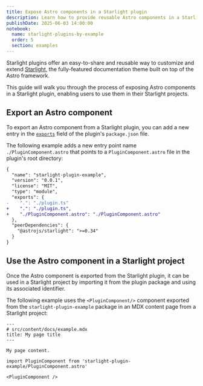 ```yaml
---
title: Expose Astro components in a Starlight plugin
description: Learn how to provide reusable Astro components in a Starlight plugin that users can render in their Starlight projects.
publishDate: 2025-06-03 14:00:00
notebook:
  name: starlight-plugins-by-example
  order: 5
  section: examples
---
```


Starlight plugins offer an easy-to-share and reusable way to customize and extend [Starlight](https://starlight.astro.build/), the fully-featured documentation theme built on top of the Astro framework.

This guide will walk you through the process of exposing Astro components in a Starlight plugin, enabling users to use them in their Starlight projects.


<Prerequisites />

## Export an Astro component

To export an Astro component from a Starlight plugin, you can add a new entry in the [`exports`](https://nodejs.org/api/packages.html#exports) field of the plugin's `package.json` file.

The following example adds a new entry point name `./PluginComponent.astro` that points to a `PluginComponent.astro` file in the plugin's root directory:

```diff lang=json title="package.json" /"starlight-plugin-example"/
{
  "name": "starlight-plugin-example",
  "version": "0.0.1",
  "license": "MIT",
  "type": "module",
  "exports": {
-    ".": "./plugin.ts"
+    ".": "./plugin.ts",
+    "./PluginComponent.astro": "./PluginComponent.astro"
  },
  "peerDependencies": {
    "@astrojs/starlight": ">=0.34"
  }
}
```

## Use the Astro component in a Starlight project

Once the Astro component is exported from the Starlight plugin, it can be used in a Starlight project by importing it from the plugin package and using its associated identifier.

The following example uses the `<PluginComponent/>` component exported from the `starlight-plugin-example` package in an MDX content page from a Starlight project:

```mdx {8,10}
---
# src/content/docs/example.mdx
title: My page title
---

My page content.

import PluginComponent from 'starlight-plugin-example/PluginComponent.astro'

<PluginComponent />
```


<Outro />
